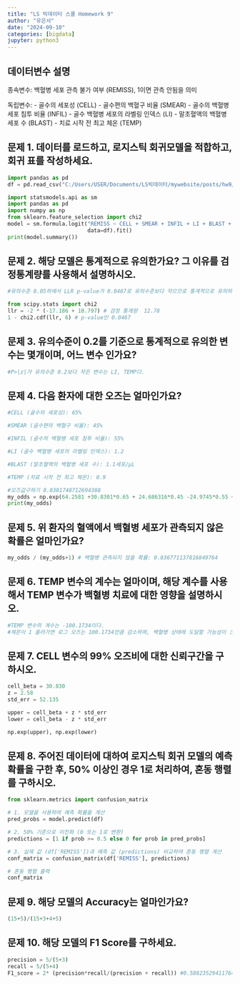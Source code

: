 ```yaml
---
title: "LS 빅데이터 스쿨 Homework 9"
author: "유은서"
date: "2024-09-10"
categories: [bigdata]
jupyter: python3
---
```

## 데이터변수 설명

종속변수: 백혈병 세포 관측 불가 여부 (REMISS), 1이면 관측 안됨을 의미

독립변수:
- 골수의 세포성 (CELL)
- 골수편의 백혈구 비율 (SMEAR)
- 골수의 백혈병 세포 침투 비율 (INFIL)
- 골수 백혈병 세포의 라벨링 인덱스 (LI)
- 말초혈액의 백혈병 세포 수 (BLAST)
- 치료 시작 전 최고 체온 (TEMP)

## 문제 1. 데이터를 로드하고, 로지스틱 회귀모델을 적합하고, 회귀 표를 작성하세요.

```python
import pandas as pd
df = pd.read_csv("C:/Users/USER/Documents/LS빅데이터/mywebsite/posts/hw9/leukemia_remission.csv")

import statsmodels.api as sm
import pandas as pd
import numpy as np
from sklearn.feature_selection import chi2
model = sm.formula.logit("REMISS ~ CELL + SMEAR + INFIL + LI + BLAST + TEMP",
                         data=df).fit()
print(model.summary())
```
## 문제 2. 해당 모델은 통계적으로 유의한가요? 그 이유를 검정통계량를 사용해서 설명하시오.
```python
#유의수준 0.05하에서 LLR p-value가 0.0467로 유의수준보다 작으므로 통계적으로 유의하다.

from scipy.stats import chi2
llr = -2 * (-17.186 + 10.797) # 검정 통계량  12.78
1 - chi2.cdf(llr, 6) # p-value인 0.0467
```
## 문제 3. 유의수준이 0.2를 기준으로 통계적으로 유의한 변수는 몇개이며, 어느 변수 인가요?
```python
#P>|z|가 유의수준 0.2보다 작은 변수는 LI, TEMP다.
```
## 문제 4. 다음 환자에 대한 오즈는 얼마인가요?
```python
#CELL (골수의 세포성): 65%

#SMEAR (골수편의 백혈구 비율): 45%

#INFIL (골수의 백혈병 세포 침투 비율): 55%

#LI (골수 백혈병 세포의 라벨링 인덱스): 1.2

#BLAST (말초혈액의 백혈병 세포 수): 1.1세포/μL

#TEMP (치료 시작 전 최고 체온): 0.9

#오즈값구하기 0.0381748712694388
my_odds = np.exp(64.2581 +30.8301*0.65 + 24.686316*0.45 -24.9745*0.55 +4.3605*1.2 -0.0115*1.1 -100.1734*0.9)
print(my_odds)
```
## 문제 5. 위 환자의 혈액에서 백혈병 세포가 관측되지 않은 확률은 얼마인가요?
```python
my_odds / (my_odds+1) # 백혈병 관측되지 않을 확률: 0.036771137816849764
```
## 문제 6. TEMP 변수의 계수는 얼마이며, 해당 계수를 사용해서 TEMP 변수가 백혈병 치료에 대한 영향을 설명하시오.
```python
#TEMP 변수의 계수는 -100.1734이다.
#체온이 1 올라가면 로그 오즈는 100.1734만큼 감소하며, 백혈병 상태에 도달할 가능성이 크게 줄어든다.
```
## 문제 7. CELL 변수의 99% 오즈비에 대한 신뢰구간을 구하시오.
```python
cell_beta = 30.830
z = 2.58
std_err = 52.135

upper = cell_beta + z * std_err
lower = cell_beta - z * std_err

np.exp(upper), np.exp(lower)
```
## 문제 8. 주어진 데이터에 대하여 로지스틱 회귀 모델의 예측 확률을 구한 후, 50% 이상인 경우 1로 처리하여, 혼동 행렬를 구하시오.
```python
from sklearn.metrics import confusion_matrix

# 1. 모델을 사용하여 예측 확률을 계산
pred_probs = model.predict(df)

# 2. 50% 기준으로 이진화 (0 또는 1로 변환)
predictions = [1 if prob >= 0.5 else 0 for prob in pred_probs]

# 3. 실제 값 (df['REMISS'])과 예측 값 (predictions) 비교하여 혼동 행렬 계산
conf_matrix = confusion_matrix(df['REMISS'], predictions)

# 혼동 행렬 출력
conf_matrix
```
## 문제 9. 해당 모델의 Accuracy는 얼마인가요?
```python
(15+5)/(15+3+4+5)
```
## 문제 10. 해당 모델의 F1 Score를 구하세요.
```python
precision = 5/(5+3)
recall = 5/(5+4)
F1_score = 2* (precision*recall/(precision + recall)) #0.5882352941176471
```